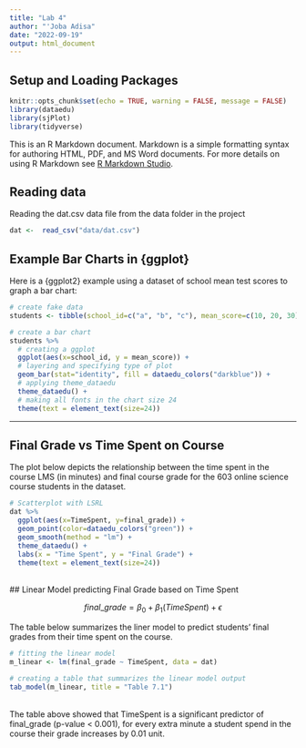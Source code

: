 ```yaml
---
title: "Lab 4"
author: "'Joba Adisa"
date: "2022-09-19"
output: html_document
---
```


## Setup and Loading Packages

```r
knitr::opts_chunk$set(echo = TRUE, warning = FALSE, message = FALSE)
library(dataedu)
library(sjPlot)
library(tidyverse)
```


This is an R Markdown document. Markdown is a simple formatting syntax for authoring HTML, PDF, and MS Word documents. For more details on using R Markdown see [R Markdown Studio](http://rmarkdown.rstudio.com).

## Reading data

Reading the dat.csv data file from the data folder in the project

```r
dat <-  read_csv("data/dat.csv")
```

## Example Bar Charts in {ggplot}
Here is a {ggplot2} example using a dataset of school mean test scores to graph a bar chart:

```r
# create fake data
students <- tibble(school_id=c("a", "b", "c"), mean_score=c(10, 20, 30))

# create a bar chart
students %>%
  # creating a ggplot
  ggplot(aes(x=school_id, y = mean_score)) +
  # layering and specifying type of plot
  geom_bar(stat="identity", fill = dataedu_colors("darkblue")) +
  # applying theme_dataedu
  theme_dataedu() +
  # making all fonts in the chart size 24
  theme(text = element_text(size=24))

```

***

## Final Grade vs Time Spent on Course
The plot below depicts the relationship between the time spent in the course LMS (in minutes) and final course grade for the 603 online science course students in the dataset.

```r
# Scatterplot with LSRL
dat %>% 
  ggplot(aes(x=TimeSpent, y=final_grade)) +
  geom_point(color=dataedu_colors("green")) +
  geom_smooth(method = "lm") +
  theme_dataedu() +
  labs(x = "Time Spent", y = "Final Grade") +
  theme(text = element_text(size=24))

```

<br/>
## Linear Model predicting Final Grade based on Time Spent

$$
final\_grade = \beta_0 + \beta_1(TimeSpent) + \epsilon
$$

The table below summarizes the liner model to predict students' final grades from their time spent on the course.

```r
# fitting the linear model
m_linear <- lm(final_grade ~ TimeSpent, data = dat)

# creating a table that summarizes the linear model output
tab_model(m_linear, title = "Table 7.1")
```

<br/>
The table above showed that TimeSpent is a significant predictor of final_grade (p-value < 0.001), for every extra minute a student spend in the course their grade increases by 0.01 unit.

